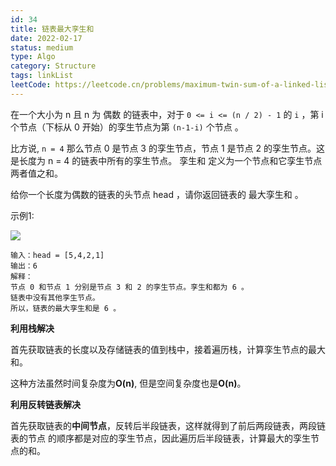 ```yaml
---
id: 34
title: 链表最大孪生和
date: 2022-02-17
status: medium
type: Algo
category: Structure
tags: linkList
leetCode: https://leetcode.cn/problems/maximum-twin-sum-of-a-linked-list
---
```


<Note>


在一个大小为 n 且 n 为 偶数 的链表中，对于 `0 <= i <= (n / 2) - 1` 的 `i` ，第 i 个节点（下标从 0 开始）的孪生节点为第 `(n-1-i)` 个节点 。

比方说, `n = 4` 那么节点 0 是节点 3 的孪生节点，节点 1 是节点 2 的孪生节点。这是长度为 n = 4 的链表中所有的孪生节点。
孪生和 定义为一个节点和它孪生节点两者值之和。

给你一个长度为偶数的链表的头节点 head ，请你返回链表的 最大孪生和 。

</Note>


示例1:

![](https://assets.leetcode.com/uploads/2021/12/03/eg1drawio.png)

```
输入：head = [5,4,2,1]
输出：6
解释：
节点 0 和节点 1 分别是节点 3 和 2 的孪生节点。孪生和都为 6 。
链表中没有其他孪生节点。
所以，链表的最大孪生和是 6 。
```

**利用栈解决**

首先获取链表的长度以及存储链表的值到栈中，接着遍历栈，计算孪生节点的最大和。

这种方法虽然时间复杂度为**O(n)**, 但是空间复杂度也是**O(n)**。

**利用反转链表解决**

首先获取链表的**中间节点**，反转后半段链表，这样就得到了前后两段链表，两段链表的节点
的顺序都是对应的孪生节点，因此遍历后半段链表，计算最大的孪生节点的和。


